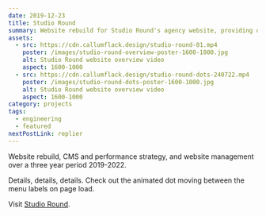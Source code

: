 ```yaml
---
date: 2019-12-23
title: Studio Round
summary: Website rebuild for Studio Round's agency website, providing qualitative guidance and website management over a three year period 2019-2022.
assets:
  - src: https://cdn.callumflack.design/studio-round-01.mp4
    poster: /images/studio-round-overview-poster-1600-1000.jpg
    alt: Studio Round website overview video
    aspect: 1600-1000
  - src: https://cdn.callumflack.design/studio-round-dots-240722.mp4
    poster: /images/studio-round-dots-poster-1600-1000.jpg
    alt: Studio Round website overview video
    aspect: 1600-1000
category: projects
tags:
  - engineering
  - featured
nextPostLink: replier
---
```


Website rebuild, CMS and performance strategy, and website management over a three year period 2019-2022.

<MediaDialogVideo
  aspect="1600-1000"
  src="https://cdn.callumflack.design/studio-round-01.mp4"
  poster="/images/studio-round-overview-poster-1600-1000.jpg"
/>

Details, details, details. Check out the animated dot moving between the menu labels on page load.

<MediaDialogVideo
  aspect="1600-1000"
  src="https://cdn.callumflack.design/studio-round-dots-240722.mp4"
  poster="/images/studio-round-dots-poster-1600-1000.jpg"
/>

Visit [Studio Round](https://www.round.com.au/).
